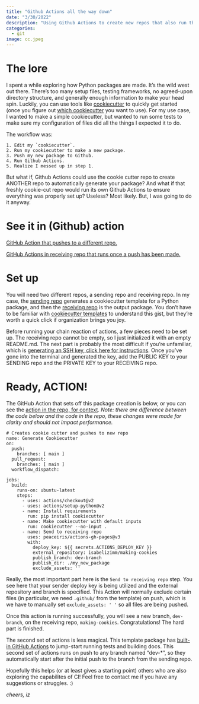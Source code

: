 ```yaml
---
title: "Github Actions all the way down"
date: "3/30/2022"
description: "Using Github Actions to create new repos that also run their own Github Actions."
categories:
  - git
image: cc.jpeg
---
```


# The lore

I spent a while exploring how Python packages are made.  It's the wild west out there. There's too many setup files, testing frameworks, no agreed-upon directory structure, and generally enough information to make your head spin. Luckily, you can use tools like [cookiecutter](https://cookiecutter.readthedocs.io/en/stable/index.html) to quickly get started (once you figure out [which cookiecutter](https://github.com/search?q=cookiecutter&type=Repositories) you want to use). For my use case, I wanted to make a simple cookiecutter, but wanted to run some tests to make sure my configuration of files did all the things I expected it to do.

The workflow was:

    1. Edit my `cookiecutter`. 
    2. Run my cookiecutter to make a new package. 
    3. Push my new package to Github. 
    4. Run Github Actions. 
    5. Realize I messed up in step 1.

But what if, Github Actions could use the cookie cutter repo to create ANOTHER repo to automatically generate your package? And what if that freshly cookie-cut repo would run its own Github Actions to ensure everything was properly set up? Useless? Most likely. But, I was going to do it anyway.


# See it in (Github) action

[GitHub Action that pushes to a different repo.](https://github.com/isabelizimm/cookiecutter-custompy/blob/main/.github/workflows/gen_cookie.yml)

[GitHub Actions in receiving repo that runs once a push has been made.](https://github.com/isabelizimm/making-cookies/tree/dev-branch/.github/workflows)

# Set up

You will need two different repos, a sending repo and receiving repo. In my case, the [sending repo](https://github.com/isabelizimm/cookiecutter-custompy/) generates a cookiecutter template for a Python package, and then the [receiving repo](https://github.com/isabelizimm/making-cookies/tree/dev-branch) is the output package. You don't have to be familiar with [cookiecutter templates](https://cookiecutter.readthedocs.io/en/1.7.2/) to understand this gist, but they're worth a quick click if organization brings you joy. 

Before running your chain reaction of actions, a few pieces need to be set up. The receiving repo cannot be empty, so I just initialized it with an empty README.md. The next part is probably the most difficult if you're unfamiliar, which is [generating an SSH key, click here for instructions](https://docs.github.com/en/authentication/connecting-to-github-with-ssh/generating-a-new-ssh-key-and-adding-it-to-the-ssh-agent#generating-a-new-ssh-key). Once you've gone into the terminal and generated the key, add the PUBLIC KEY to your SENDING repo and the PRIVATE KEY to your RECEIVING repo.  

# Ready, ACTION!

The GitHub Action that sets off this package creation is below, or you can see the [action in the repo, for context](https://github.com/isabelizimm/cookiecutter-custompy/blob/main/.github/workflows/gen_cookie.yml). _Note: there are difference between the code below and the code in the repo, these changes were made for clarity and should not impact performance._

```
# Creates cookie cutter and pushes to new repo
name: Generate Cookiecutter
on:
  push:
    branches: [ main ]
  pull_request:
    branches: [ main ]
  workflow_dispatch:
  
jobs:
  build:
    runs-on: ubuntu-latest
    steps:
      - uses: actions/checkout@v2
      - uses: actions/setup-python@v2
      - name: Install requirements
        run: pip install cookiecutter
      - name: Make cookiecutter with default inputs
        run: cookiecutter --no-input .
      - name: Send to receiving repo
        uses: peaceiris/actions-gh-pages@v3
        with:
          deploy_key: ${{ secrets.ACTIONS_DEPLOY_KEY }}
          external_repository: isabelizimm/making-cookies
          publish_branch: dev-branch
          publish_dir: ./my_new_package
          exclude_assets: ''
 ```

 Really, the most important part here is the ```Send to receiving repo``` step. You see here that your sender deploy key is being utilized and the external repository and branch is specified. This Action will normally exclude certain files (in particular, we need ```.github/``` from the template) on push, which is we have to manually set ```exclude_assets: ' ' ``` so all files are being pushed.

 Once this action is running successfully, you will see a new branch, ```dev-branch```, on the receiving repo, ```making-cookies```. Congratulations! The hard part is finished.

 The second set of actions is less magical. This template package has [built-in GitHub Actions](https://github.com/isabelizimm/making-cookies/tree/dev-branch/.github/workflows) to jump-start running tests and building docs. This second set of actions runs on push to any branch named "dev-\*", so they automatically start after the initial push to the branch from the sending repo.

 Hopefully this helps (or at least gives a starting point) others who are also exploring the capabilites of CI! Feel free to contact me if you have any suggestions or struggles. :)

 _cheers,_
    _iz_
